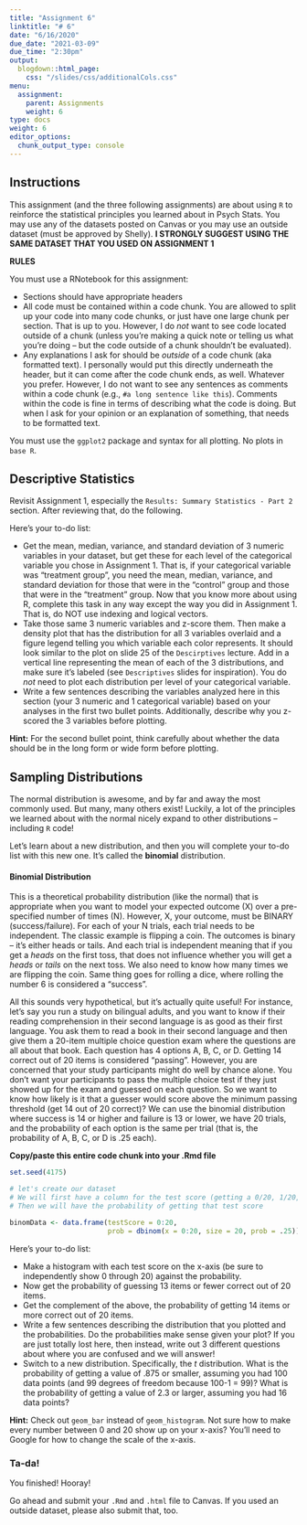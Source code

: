 ```yaml
---
title: "Assignment 6"
linktitle: "# 6"
date: "6/16/2020"
due_date: "2021-03-09"
due_time: "2:30pm"
output:
  blogdown::html_page:
    css: "/slides/css/additionalCols.css"
menu:
  assignment:
    parent: Assignments
    weight: 6
type: docs
weight: 6
editor_options: 
  chunk_output_type: console
---
```


## Instructions

This assignment (and the three following assignments) are about using `R` to reinforce the statistical principles you learned about in Psych Stats. You may use any of the datasets posted on Canvas or you may use an outside dataset (must be approved by Shelly). **I STRONGLY SUGGEST USING THE SAME DATASET THAT YOU USED ON ASSIGNMENT 1**

:::note
**RULES**

You must use a RNotebook for this assignment:

- Sections should have appropriate headers
- All code must be contained within a code chunk. You are allowed to split up your code into many code chunks, or just have one large chunk per section. That is up to you. However, I do _not_ want to see code located outside of a chunk (unless you're making a quick note or telling us what you're doing -- but the code outside of a chunk shouldn't be evaluated). 
- Any explanations I ask for should be *outside* of a code chunk (aka formatted text). I personally would put this directly underneath the header, but it can come after the code chunk ends, as well. Whatever you prefer. However, I do not want to see any sentences as comments within a code chunk (e.g., `#a long sentence like this`). Comments within the code is fine in terms of describing what the code is doing. But when I ask for your opinion or an explanation of something, that needs to be formatted text. 

You must use the `ggplot2` package and syntax for all plotting. No plots in `base R`.
:::

## Descriptive Statistics

Revisit Assignment 1, especially the `Results: Summary Statistics - Part 2` section. After reviewing that, do the following. 

:::list
Here's your to-do list:

- Get the mean, median, variance, and standard deviation of 3 numeric variables in your dataset, but get these for each level of the categorical variable you chose in Assignment 1. That is, if your categorical variable was "treatment group", you need the mean, median, variance, and standard deviation for those that were in the "control" group and those that were in the "treatment" group. Now that you know more about using R, complete this task in any way except the way you did in Assignment 1. That is, do NOT use indexing and logical vectors.
- Take those same 3 numeric variables and z-score them. Then make a density plot that has the distribution for all 3 variables overlaid and a figure legend telling you which variable each color represents. It should look similar to the plot on slide 25 of the `Descirptives` lecture. Add in a vertical line representing the mean of each of the 3 distributions, and make sure it's labeled (see `Descriptives` slides for inspiration). You do *not* need to plot each distribution per level of your categorical variable. 
- Write a few sentences describing the variables analyzed here in this section (your 3 numeric and 1 categorical variable) based on your analyses in the first two bullet points. Additionally, describe why you z-scored the 3 variables before plotting. 
:::

**Hint:** For the second bullet point, think carefully about whether the data should be in the long form or wide form before plotting.

## Sampling Distributions

The normal distribution is awesome, and by far and away the most commonly used. But many, many others exist! Luckily, a lot of the principles we learned about with the normal nicely expand to other distributions -- including `R` code!

Let's learn about a new distribution, and then you will complete your to-do list with this new one. It's called the **binomial** distribution.

#### Binomial Distribution

This is a theoretical probability distribution (like the normal) that is appropriate when you want to model your expected outcome (X) over a pre-specified number of times (N). However, X, your outcome, must be BINARY (success/failure). For each of your N trials, each trial needs to be independent. The classic example is flipping a coin. The outcomes is binary -- it's either heads or tails. And each trial is independent meaning that if you get a *heads* on the first toss, that does not influence whether you will get a *heads* or *tails* on the next toss. We also need to know how many times we are flipping the coin. Same thing goes for rolling a dice, where rolling the number 6 is considered a "success".

All this sounds very hypothetical, but it's actually quite useful! For instance, let's say you run a study on bilingual adults, and you want to know if their reading comprehension in their second language is as good as their first language. You ask them to read a book in their second language and then give them a 20-item multiple choice question exam where the questions are all about that book. Each question has 4 options A, B, C, or D. Getting 14 correct out of 20 items is considered "passing". However, you are concerned that your study participants might do well by chance alone. You don't want your participants to pass the multiple choice test if they just showed up for the exam and guessed on each question. So we want to know how likely is it that a guesser would score above the minimum passing threshold (get 14 out of 20 correct)? We can use the binomial distribution where success is 14 or higher and failure is 13 or lower, we have 20 trials, and the probability of each option is the same per trial (that is, the probability of A, B, C, or D is .25 each).

**Copy/paste this entire code chunk into your .Rmd file**

```r
set.seed(4175)

# let's create our dataset
# We will first have a column for the test score (getting a 0/20, 1/20, 2/20 etc.)
# Then we will have the probability of getting that test score

binomData <- data.frame(testScore = 0:20,
                        prob = dbinom(x = 0:20, size = 20, prob = .25))

```

:::list
Here's your to-do list:

- Make a histogram with each test score on the x-axis (be sure to independently show 0 through 20) against the probability. 
- Now get the probability of guessing 13 items or fewer correct out of 20 items.
- Get the complement of the above, the probability of getting 14 items or more correct out of 20 items. 
- Write a few sentences describing the distribution that you plotted and the probabilities. Do the probabilities make sense given your plot? If you are just totally lost here, then instead, write out 3 different questions about where you are confused and we will answer!
- Switch to a new distribution. Specifically, the $t$ distribution. What is the probability of getting a value of .875 or smaller, assuming you had 100 data points (and 99 degrees of freedom because 100-1 = 99)? What is the probability of getting a value of 2.3 or larger, assuming you had 16 data points? 
:::

**Hint:** Check out `geom_bar` instead of `geom_histogram`. Not sure how to make every number between 0 and 20 show up on your x-axis? You'll need to Google for how to change the scale of the x-axis.

### Ta-da!
You finished! Hooray!

Go ahead and submit your `.Rmd` and `.html` file to Canvas. If you used an outside dataset, please also submit that, too.
